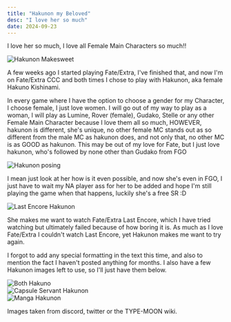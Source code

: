 ```yaml
---
title: "Hakunon my Beloved"
desc: "I love her so much"
date: 2024-09-23
---
```



I love her so much, I love all Female Main Characters so much!!

![Hakunon Makesweet](/images/page/3/Hakunon.gif "Hakunon Makesweet")

A few weeks ago I started playing Fate/Extra, I've finished that, and now I'm on Fate/⁠Extra CCC and both times I chose to play with Hakunon, aka female Hakuno Kishinami.

In every game where I have the option to choose a gender for my Character, I choose female, I just love women. I will go out of my way to play as a woman, I will play as Lumine, Rover (female), Gudako, Stelle or any other Female Main Character because I love them all so much, HOWEVER, hakunon is different, she's unique, no other female MC stands out as so different from the male MC as hakunon does, and not only that, no other MC is as GOOD as hakunon. This may be out of my love for Fate, but I just love hakunon, who's followed by none other than Gudako from FGO

![Hakunon posing](/images/page/3/HakunonPose.jpg "Hakunon posing")

I mean just look at her how is it even possible, and now she's even in FGO, I just have to wait my NA player ass for her to be added and hope I'm still playing the game when that happens, luckily she's a free SR :D

![Last Encore Hakunon](/images/page/3/HakunonLastEncore.png "Last Encore Hakunon")

She makes me want to watch Fate/Extra Last Encore, which I have tried watching but ultimately failed because of how boring it is. As much as I love Fate/Extra I couldn't watch Last Encore, yet Hakunon makes me want to try again.

I forgot to add any special formatting in the text this time, and also to mention the fact I haven't posted anything for months. I also have a few Hakunon images left to use, so I'll just have them below.

![Both Hakuno](/images/page/3/HakunonandHakunot.jpg "Both Hakuno")  
![Capsule Servant Hakunon](/images/page/3/HakunoFCapsule.png "Capsule Servant Hakunon")  
![Manga Hakunon](/images/page/3/Hakunon_Chibichuki.png "Manga Hakunon")

Images taken from discord, twitter or the TYPE-MOON wiki.
